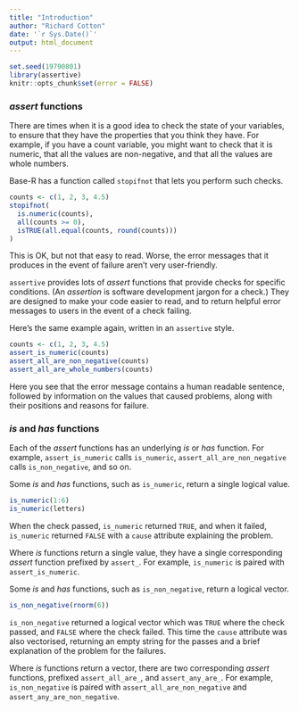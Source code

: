 ```yaml
---
title: "Introduction"
author: "Richard Cotton"
date: '`r Sys.Date()`'
output: html_document
---
```


<!--
%\VignetteEngine{knitr::rmarkdown}
%\VignetteIndexEntry{1. Introduction}
-->

```r
set.seed(19790801)
library(assertive)
knitr::opts_chunk$set(error = FALSE)
```

### *assert* functions

There are times when it is a good idea to check the state of your variables, to
ensure that they have the properties that you think they have.  For example,
if you have a count variable, you might want to check that it is numeric, that
all the values are non-negative, and that all the values are whole numbers.

Base-R has a function called `stopifnot` that lets you perform such checks.

```r
counts <- c(1, 2, 3, 4.5)
stopifnot(
  is.numeric(counts),
  all(counts >= 0),
  isTRUE(all.equal(counts, round(counts)))
)
```

This is OK, but not that easy to read.  Worse, the error messages that it 
produces in the event of failure aren't very user-friendly.

`assertive` provides lots of *assert* functions that provide checks
for specific conditions.  (An *assertion* is software development jargon for a 
check.)  They are designed to make your code easier to read, and to return 
helpful error messages to users in the event of a check failing.

Here's the same example again, written in an `assertive` style.

```r
counts <- c(1, 2, 3, 4.5)
assert_is_numeric(counts)
assert_all_are_non_negative(counts)
assert_all_are_whole_numbers(counts)
```

Here you see that the error message contains a human readable sentence, followed
by information on the values that caused problems, along with their positions
and reasons for failure.

### *is* and *has* functions

Each of the *assert* functions has an underlying *is* or *has* function.  For
example, `assert_is_numeric` calls `is_numeric`, `assert_all_are_non_negative`
calls `is_non_negative`, and so on.

Some *is* and *has* functions, such as `is_numeric`, return a single logical 
value.

```r
is_numeric(1:6)
is_numeric(letters)
```

When the check passed, `is_numeric` returned `TRUE`, and when it failed, 
`is_numeric` returned `FALSE` with a `cause` attribute explaining the problem.

Where *is* functions return a single value, they have a single corresponding 
*assert* function prefixed by `assert_`.  For example, `is_numeric` is paired 
with `assert_is_numeric`.

Some *is* and *has* functions, such as `is_non_negative`, return a logical 
vector.

```r
is_non_negative(rnorm(6))
```

`is_non_negative` returned a logical vector which was `TRUE` where the check
passed, and `FALSE` where the check failed.  This time the `cause` attribute
was also vectorised, returning an empty string for the passes and a brief
explanation of the problem for the failures.

Where *is* functions return a vector, there are two corresponding *assert* 
functions, prefixed `assert_all_are_`, and `assert_any_are_`.  For example,
`is_non_negative` is paired with `assert_all_are_non_negative` and 
`assert_any_are_non_negative`.
